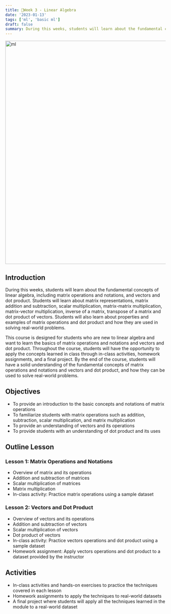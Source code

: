 ```yaml
---
title: 📘Week 3 - Linear Algebra
date: '2023-01-13'
tags: ['ml', 'basic ml']
draft: false
summary: During this weeks, students will learn about the fundamental concepts of linear algebra, including matrix operations and notations, and vectors and dot product.
---
```


<div className="grid place-items-center">
  <img
    className="inline rounded-lg"
    src="https://static.wixstatic.com/media/245711_98f7e169308a47bbb04465e3afb25abb~mv2.gif"
    alt="ml"
    width="700"
    height="700"
  />
</div>

## Introduction

During this weeks, students will learn about the fundamental concepts of linear algebra, including matrix operations and notations, and vectors and dot product. Students will learn about matrix representations, matrix addition and subtraction, scalar multiplication, matrix-matrix multiplication, matrix-vector multiplication, inverse of a matrix, transpose of a matrix and dot product of vectors. Students will also learn about properties and examples of matrix operations and dot product and how they are used in solving real-world problems.

This course is designed for students who are new to linear algebra and want to learn the basics of matrix operations and notations and vectors and dot product. Throughout the course, students will have the opportunity to apply the concepts learned in class through in-class activities, homework assignments, and a final project. By the end of the course, students will have a solid understanding of the fundamental concepts of matrix operations and notations and vectors and dot product, and how they can be used to solve real-world problems.

## Objectives

- To provide an introduction to the basic concepts and notations of matrix operations
- To familiarize students with matrix operations such as addition, subtraction, scalar multiplication, and matrix multiplication
- To provide an understanding of vectors and its operations
- To provide students with an understanding of dot product and its uses

## Outline Lesson

### Lesson 1: Matrix Operations and Notations

- Overview of matrix and its operations
- Addition and subtraction of matrices
- Scalar multiplication of matrices
- Matrix multiplication
- In-class activity: Practice matrix operations using a sample dataset

### Lesson 2: Vectors and Dot Product

- Overview of vectors and its operations
- Addition and subtraction of vectors
- Scalar multiplication of vectors
- Dot product of vectors
- In-class activity: Practice vectors operations and dot product using a sample dataset
- Homework assignment: Apply vectors operations and dot product to a dataset provided by the instructor

## Activities

- In-class activities and hands-on exercises to practice the techniques covered in each lesson
- Homework assignments to apply the techniques to real-world datasets
- A final project where students will apply all the techniques learned in the module to a real-world dataset